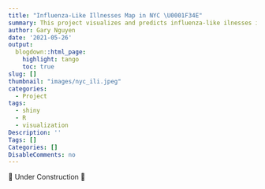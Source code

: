 ```yaml
---
title: "Influenza-Like Illnesses Map in NYC \U0001F34E"
summary: This project visualizes and predicts influenza-like ilnesses in NYC neighborhoods. 
author: Gary Nguyen
date: '2021-05-26'
output:
  blogdown::html_page:
    highlight: tango
    toc: true
slug: []
thumbnail: "images/nyc_ili.jpeg"
categories:
  - Project
tags:
  - shiny
  - R
  - visualization
Description: ''
Tags: []
Categories: []
DisableComments: no
---
```


🚧 Under Construction 🚧